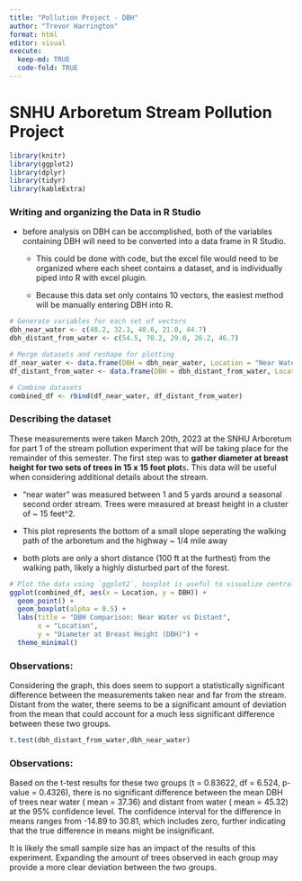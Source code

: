 ```yaml
---
title: "Pollution Project - DBH"
author: "Trevor Harrington"
format: html
editor: visual
execute: 
  keep-md: TRUE
  code-fold: TRUE
---
```


# SNHU Arboretum Stream Pollution Project

```r
library(knitr)
library(ggplot2)
library(dplyr)
library(tidyr)
library(kableExtra)
```

### Writing and organizing the Data in R Studio

-   before analysis on DBH can be accomplished, both of the variables containing DBH will need to be converted into a data frame in R Studio.

    -   This could be done with code, but the excel file would need to be organized where each sheet contains a dataset, and is individually piped into R with excel plugin.

    -   Because this data set only contains 10 vectors, the easiest method will be manually entering DBH into R.

```r
# Generate variables for each set of vectors
dbh_near_water <- c(48.2, 32.3, 40.6, 21.0, 44.7)
dbh_distant_from_water <- c(54.5, 70.2, 29.0, 26.2, 46.7)

# Merge datasets and reshape for plotting
df_near_water <- data.frame(DBH = dbh_near_water, Location = "Near Water")
df_distant_from_water <- data.frame(DBH = dbh_distant_from_water, Location = "Distant from Water")

# Combine datasets
combined_df <- rbind(df_near_water, df_distant_from_water)
```

### Describing the dataset

These measurements were taken March 20th, 2023 at the SNHU Arboretum for part 1 of the stream pollution experiment that will be taking place for the remainder of this semester. The first step was to **gather diameter at breast height for two sets of trees in 15 x 15 foot plot**s**.** This data will be useful when considering additional details about the stream.

-   "near water" was measured between 1 and 5 yards around a seasonal second order stream. Trees were measured at breast height in a cluster of \~ 15 feet\^2.

-   This plot represents the bottom of a small slope seperating the walking path of the arboretum and the highway \~ 1/4 mile away

-   both plots are only a short distance (100 ft at the furthest) from the walking path, likely a highly disturbed part of the forest.

```r
# Plot the data using `ggplot2`, boxplot is useful to visualize central tendency and spread, especially when considering categorical variables. 
ggplot(combined_df, aes(x = Location, y = DBH)) +
  geom_point() +
  geom_boxplot(alpha = 0.5) +
  labs(title = "DBH Comparison: Near Water vs Distant",
       x = "Location",
       y = "Diameter at Breast Height (DBH)") +
  theme_minimal()
```

### Observations: 

Considering the graph, this does seem to support a statistically significant difference between the measurements taken near and far from the stream. Distant from the water, there seems to be a significant amount of deviation from the mean that could account for a much less significant difference between these two groups.

```r
t.test(dbh_distant_from_water,dbh_near_water)
```

### Observations:

Based on the t-test results for these two groups (t = 0.83622, df = 6.524, p-value = 0.4326), there is no significant difference between the mean DBH of trees near water ( mean = 37.36) and distant from water ( mean = 45.32) at the 95% confidence level. The confidence interval for the difference in means ranges from -14.89 to 30.81, which includes zero, further indicating that the true difference in means might be insignificant.

It is likely the small sample size has an impact of the results of this experiment. Expanding the amount of trees observed in each group may provide a more clear deviation between the two groups.
